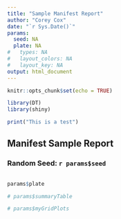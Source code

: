 ```yaml
---
title: "Sample Manifest Report"
author: "Corey Cox"
date: "`r Sys.Date()`"
params:
  seed: NA
  plate: NA
#   types: NA
#   layout_colors: NA
#   layout_key: NA
output: html_document
---
```


```r
knitr::opts_chunk$set(echo = TRUE)

library(DT)
library(shiny)
```

```r
print("This is a test")
```

## Manifest Sample Report

### Random Seed: `r params$seed`


```r
```

```r
params$plate
```

```r
# params$summaryTable
```

```r
# params$myGridPlots
```

